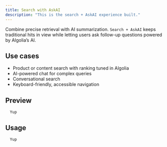 ```yaml
---
title: Search with AskAI
description: "This is the search + AskAI experience built."
---
```


Combine precise retrieval with AI summarization. `Search + AskAI` keeps traditional hits in view while letting users ask follow-up questions powered by Algolia’s AI.

## Use cases

- Product or content search with ranking tuned in Algolia
- AI-powered chat for complex queries
- Conversational search
- Keyboard-friendly, accessible navigation

## Preview

```tsx
  Yup
```

## Usage

```tsx
  Yup
```

